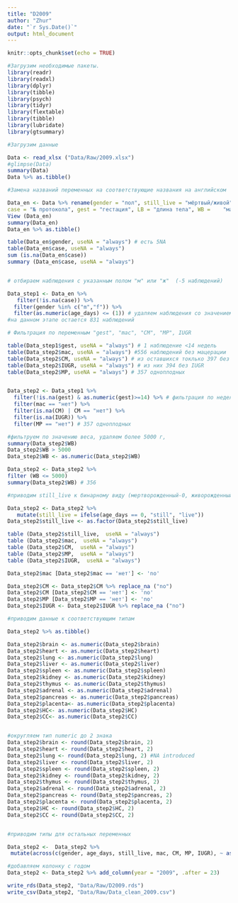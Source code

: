 ```yaml
---
title: "D2009"
author: "Zhur"
date: "`r Sys.Date()`"
output: html_document
---
```


```r
knitr::opts_chunk$set(echo = TRUE)
```


```r
#Загрузим необходимые пакеты.
library(readr)
library(readxl)
library(dplyr)
library(tibble)
library(psych)
library(tidyr)
library(flextable)
library(tibble)
library(lubridate)
library(gtsummary)
```
```r
#Загрузим данные

Data <- read_xlsx ("Data/Raw/2009.xlsx")
#glimpse(Data)
summary(Data)
Data %>% as.tibble()
```
```r
#Замена названий переменных на соответствующие названия на английском

Data_en <- Data %>% rename(gender = "пол", still_live = "мёртвый/живой", age_days = "возраст",	
case = "№ протокола", gest = "гестация", LB	= "длина тела", WB =	"масса тела", brain =	"мозг", heart = "сердце", lung	= "лёгкие", liver	= "печень", spleen	= "селезенка", kidney =	"почки", thymus	= "тимус", adrenal = "н/п", pancreas = "пжж", placenta =	"плацента", mac	= "мацерация", CM	= "ВПР", MP = "многоплодная", IUGR	= "СЗРП", HC = "окружность головы", CC	= "окружность груди")
View (Data_en)
summary(Data_en)
Data_en %>% as.tibble()

```
```r
table(Data_en$gender, useNA = "always") # есть 5NA
table(Data_en$case, useNA = "always")
sum (is.na(Data_en$case))
summary (Data_en$case, useNA = "always")


# отбираем наблюдения с указанным полом "м" или "ж"  (-5 наблюдений)

Data_step1 <- Data_en %>%
   filter(!is.na(case)) %>%
  filter(gender %in% c("m","f")) %>% 
  filter(as.numeric(age_days) <= (1)) # удаляем наблюдения со значением переменной > 1
#на данном этапе остается 831 наблюдений

```

```r
# Фильтрация по переменным "gest", "mac", "CM", "MP", IUGR 

table(Data_step1$gest, useNA = "always") # 1 наблюдение <14 недель  
table(Data_step2$mac, useNA = "always") #556 наблюдений без мацерации 
table(Data_step2$CM, useNA = "always") # из оставшихся токлько 397 без CM (NA и нет)
table(Data_step2$IUGR, useNA = "always") # из них 394 без IUGR
table(Data_step2$MP, useNA = "always") # 357 одноплодных


Data_step2 <- Data_step1 %>% 
  filter(!is.na(gest) & as.numeric(gest)>=14) %>% # фильтрация по неделям гестации 
  filter(mac == "нет") %>% 
  filter(is.na(CM) | CM == "нет") %>% 
  filter(is.na(IUGR)) %>% 
  filter(MP == "нет") # 357 одноплодных

#фильтруем по значению веса, удаляем более 5000 г, 
summary(Data_step2$WB)
Data_step2$WB > 5000
Data_step2$WB <- as.numeric(Data_step2$WB)

Data_step2 <- Data_step2 %>% 
filter (WB <= 5000)
summary(Data_step2$WB) # 356

#приводим still_live к бинарному виду (мертворожденный-0, живорожденный -1

Data_step2 <- Data_step2 %>% 
   mutate(still_live = ifelse(age_days == 0, "still", "live"))
Data_step2$still_live <- as.factor(Data_step2$still_live)

```


```r
table (Data_step2$still_live,  useNA = "always")
table (Data_step2$mac,  useNA = "always")
table (Data_step2$CM,  useNA = "always")
table (Data_step2$MP,  useNA = "always")
table (Data_step2$IUGR,  useNA = "always")

Data_step2$mac [Data_step2$mac == 'нет'] <- 'no'

Data_step2$CM <- Data_step2$CM %>% replace_na ("no")
Data_step2$CM [Data_step2$CM == 'нет'] <- 'no'
Data_step2$MP [Data_step2$MP == 'нет'] <- 'no'
Data_step2$IUGR <- Data_step2$IUGR %>% replace_na ("no")

```


```r
#приводим данные к соответствующим типам

Data_step2 %>% as.tibble()

Data_step2$brain <- as.numeric(Data_step2$brain)
Data_step2$heart <- as.numeric(Data_step2$heart)
Data_step2$lung <- as.numeric(Data_step2$lung)
Data_step2$liver <- as.numeric(Data_step2$liver)
Data_step2$spleen <- as.numeric(Data_step2$spleen)
Data_step2$kidney <- as.numeric(Data_step2$kidney)
Data_step2$thymus <- as.numeric(Data_step2$thymus)
Data_step2$adrenal <- as.numeric(Data_step2$adrenal)
Data_step2$pancreas <- as.numeric(Data_step2$pancreas)
Data_step2$placenta<- as.numeric(Data_step2$placenta)
Data_step2$HC<- as.numeric(Data_step2$HC)
Data_step2$CC<- as.numeric(Data_step2$CC)


#округляем тип numeric до 2 знака
Data_step2$brain <- round(Data_step2$brain, 2)
Data_step2$heart <- round(Data_step2$heart, 2)
Data_step2$lung <- round(Data_step2$lung, 2) #NA introduced
Data_step2$liver <- round(Data_step2$liver, 2)
Data_step2$spleen <- round(Data_step2$spleen, 2)
Data_step2$kidney <- round(Data_step2$kidney, 2) 
Data_step2$thymus <- round(Data_step2$thymus, 2)
Data_step2$adrenal <- round(Data_step2$adrenal, 2)
Data_step2$pancreas <- round(Data_step2$pancreas, 2)
Data_step2$placenta <- round(Data_step2$placenta, 2)
Data_step2$HC <- round(Data_step2$HC, 2)
Data_step2$CC <- round(Data_step2$CC, 2)


#приводим типы для остальных переменных

Data_step2 <-  Data_step2 %>%
 mutate(across(c(gender, age_days, still_live, mac, CM, MP, IUGR), ~ as.factor(.x)), across(c(case), ~ as.numeric(.x))) 

#добавляем колонку с годом
Data_step2 <- Data_step2 %>% add_column(year = "2009", .after = 23)

write_rds(Data_step2, "Data/Raw/D2009.rds")
write_csv(Data_step2, "Data/Raw/Data_clean_2009.csv")

```

